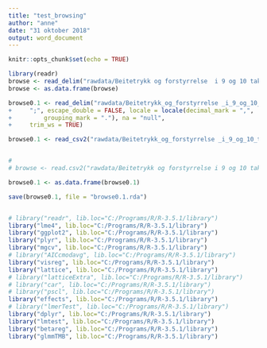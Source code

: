 ```yaml
---
title: "test_browsing"
author: "anne"
date: "31 oktober 2018"
output: word_document
---
```


```r
knitr::opts_chunk$set(echo = TRUE)
```



```r
library(readr)
browse <- read_delim("rawdata/Beitetrykk og forstyrrelse  i 9 og 10 takst pa artsgruppeniva.csv", ";", escape_double = FALSE, locale = locale(decimal_mark = ","), na = "NA", trim_ws = TRUE)
browse <- as.data.frame(browse)

browse0.1 <- read_delim("rawdata/Beitetrykk_og_forstyrrelse _i_9_og_10_takst_pa_artsgruppeniva_2019-01-31.csv", 
+     ";", escape_double = FALSE, locale = locale(decimal_mark = ",", 
+         grouping_mark = "."), na = "null", 
+     trim_ws = TRUE)

browse0.1 <- read_csv2("rawdata/Beitetrykk_og_forstyrrelse _i_9_og_10_takst_pa_artsgruppeniva_2019-01-31.csv", na = c("null", "NA"))


# 
# browse <- read.csv2("rawdata/Beitetrykk og forstyrrelse i 9 og 10 takst pa artsgruppeniva.csv", sep = ";", dec = ",")

browse0.1 <- as.data.frame(browse0.1)

save(browse0.1, file = "browse0.1.rda")



```



```r
# library("readr", lib.loc="C:/Programs/R/R-3.5.1/library")
library("lme4", lib.loc="C:/Programs/R/R-3.5.1/library")
library("ggplot2", lib.loc="C:/Programs/R/R-3.5.1/library")
library("plyr", lib.loc="C:/Programs/R/R-3.5.1/library")
library("mgcv", lib.loc="C:/Programs/R/R-3.5.1/library")
# library("AICcmodavg", lib.loc="C:/Programs/R/R-3.5.1/library")
library("visreg", lib.loc="C:/Programs/R/R-3.5.1/library")
library("lattice", lib.loc="C:/Programs/R/R-3.5.1/library")
# library("latticeExtra", lib.loc="C:/Programs/R/R-3.5.1/library")
# library("car", lib.loc="C:/Programs/R/R-3.5.1/library")
# library("pscl", lib.loc="C:/Programs/R/R-3.5.1/library")
library("effects", lib.loc="C:/Programs/R/R-3.5.1/library")
# library("lmerTest", lib.loc="C:/Programs/R/R-3.5.1/library")
library("dplyr", lib.loc="C:/Programs/R/R-3.5.1/library")
library("lmtest", lib.loc="C:/Programs/R/R-3.5.1/library")
library("betareg", lib.loc="C:/Programs/R/R-3.5.1/library")
library("glmmTMB", lib.loc="C:/Programs/R/R-3.5.1/library")


```

